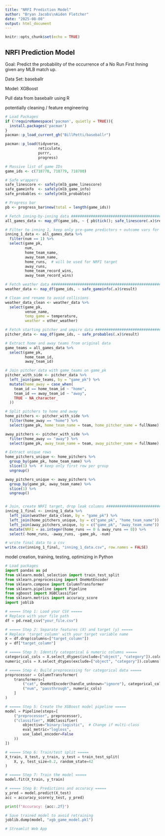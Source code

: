 ```yaml
---
title: "NRFI Prediction Model"
author: "Bryan Jacobs\nAiden Fletcher"
date: "2025-08-08"
output: html_document
---
```


```r
knitr::opts_chunk$set(echo = TRUE)
```

## NRFI Prediction Model

Goal: Predict the probability of the occurrence of a No Run First Inning given any MLB match up.

Data Set: baseballr

Model: XGBoost

Pull data from baseballr using R

potentially cleaning / feature engineering

```r
# Load Packages
if (!requireNamespace('pacman', quietly = TRUE)){
  install.packages('pacman')
}
pacman::p_load_current_gh("BillPetti/baseballr")

pacman::p_load(tidyverse,
               reticulate,
               purrr,
               progress)
```

```r
# Massive list of game IDs
game_ids <- c(718778, 718779, 718780) 

# Safe wrappers
safe_linescore <- safely(mlb_game_linescore)
safe_gameinfo  <- safely(mlb_game_info)
safe_probables <- safely(mlb_probables)

# Progress bar
pb <- progress_bar$new(total = length(game_ids))

# Fetch inning-by-inning data ################################################################
all_games_data <- map_df(game_ids, ~ { pb$tick(); safe_linescore(.x)$result })

# Filter to inning 1, keep only pre-game predictors + outcome vars for target creation
inning_1_data <- all_games_data %>%
  filter(num == 1) %>%
  select(game_pk, 
         num, 
         home_team_name, 
         away_team_name,
         home_runs,  # will be used for NRFI target
         away_runs,
         home_team_record_wins, 
         away_team_record_wins)

# Fetch weather data #########################################################################
weather_data <- map_df(game_ids, ~ safe_gameinfo(.x)$result)

# Clean and rename to avoid collisions
weather_data_clean <- weather_data %>%
  select(game_pk,
         venue_name,
         temp_game = temperature,
         weather = other_weather)

# Fetch starting pitcher and umpire data #####################################################
pitcher_data <- map_df(game_ids, ~ safe_probables(.x)$result)

# Extract home and away teams from original data
game_teams = all_games_data %>%
  select(game_pk,
         home_team_id,
         away_team_id)

# Join pitcher data with game_teams on game_pk
pitcher_with_side <- pitcher_data %>%
  left_join(game_teams, by = "game_pk") %>%
  mutate(home_away = case_when(
    team_id == home_team_id ~ "home",
    team_id == away_team_id ~ "away",
    TRUE ~ NA_character_
  ))

# Split pitchers to home and away
home_pitchers <- pitcher_with_side %>%
  filter(home_away == "home") %>%
  select(game_pk, home_team_name = team, home_pitcher_name = fullName)

away_pitchers <- pitcher_with_side %>%
  filter(home_away == "away") %>%
  select(game_pk, away_team_name = team, away_pitcher_name = fullName)

# Extract unique rows
home_pitchers_unique <- home_pitchers %>%
  group_by(game_pk, home_team_name) %>%
  slice(1) %>%  # keep only first row per group
  ungroup()

away_pitchers_unique <- away_pitchers %>%
  group_by(game_pk, away_team_name) %>%
  slice(1) %>%
  ungroup()


# Join, create NRFI target, drop leak columns ################################################
inning_1_final <- inning_1_data %>%
  left_join(weather_data_clean, by = "game_pk") %>%
  left_join(home_pitchers_unique, by = c("game_pk", "home_team_name")) %>%
  left_join(away_pitchers_unique, by = c("game_pk", "away_team_name")) %>%
  mutate(NRFI = as.integer(home_runs == 0 & away_runs == 0)) %>%
  select(-home_runs, -away_runs, -game_pk, -num)

# write final data to a csv
write.csv(inning_1_final, "inning_1_data.csv", row.names = FALSE)
```

model creation, training, testing, optimizing in Python

```python
# Load packages
import pandas as pd
from sklearn.model_selection import train_test_split
from sklearn.preprocessing import OneHotEncoder
from sklearn.compose import ColumnTransformer
from sklearn.pipeline import Pipeline
from xgboost import XGBClassifier
from sklearn.metrics import accuracy_score
import joblib
```

```python
# ===== Step 1: Load your CSV =====
# Replace with your file path
df = pd.read_csv("your_file.csv")

# ===== Step 2: Separate features (X) and target (y) =====
# Replace 'target_column' with your target variable name
X = df.drop(columns=["target_column"])
y = df["target_column"]

# ===== Step 3: Identify categorical & numeric columns =====
categorical_cols = X.select_dtypes(include=["object", "category"]).columns
numeric_cols = X.select_dtypes(exclude=["object", "category"]).columns

# ===== Step 4: Build preprocessing for categorical data =====
preprocessor = ColumnTransformer(
    transformers=[
        ("cat", OneHotEncoder(handle_unknown="ignore"), categorical_cols),
        ("num", "passthrough", numeric_cols)
    ]
)

# ===== Step 5: Create the XGBoost model pipeline =====
model = Pipeline(steps=[
    ("preprocessor", preprocessor),
    ("classifier", XGBClassifier(
        objective="binary:logistic",  # Change if multi-class
        eval_metric="logloss", 
        use_label_encoder=False
    ))
])

# ===== Step 6: Train/test split =====
X_train, X_test, y_train, y_test = train_test_split(
    X, y, test_size=0.2, random_state=42
)

# ===== Step 7: Train the model =====
model.fit(X_train, y_train)

# ===== Step 8: Predictions and accuracy =====
y_pred = model.predict(X_test)
acc = accuracy_score(y_test, y_pred)

print(f"Accuracy: {acc:.2f}")
```

```python
# Save trained model to avoid retraining
joblib.dump(model, "xgb_game_model.pkl")
```

```python
# Streamlit Web App

```
